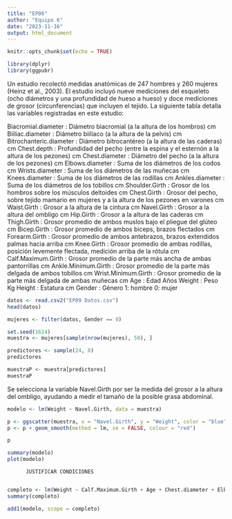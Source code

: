 ```yaml
---
title: "EP06"
author: "Equipo 6"
date: "2023-11-16"
output: html_document
---
```


```r
knitr::opts_chunk$set(echo = TRUE)
```

```r
library(dplyr)
library(ggpubr)
```

Un estudio recolectó medidas anatómicas de 247 hombres y 260 mujeres (Heinz et al., 2003). El estudio incluyó nueve mediciones del esqueleto (ocho diámetros y una profundidad de hueso a hueso) y doce mediciones de grosor (circunferencias) que incluyen el tejido. La siguiente tabla detalla las variables registradas en este estudio:

Biacromial.diameter	    : Diámetro biacromial (a la altura de los hombros)	cm
Biiliac.diameter	    : Diámetro biiliaco (a la altura de la pelvis)	cm
Bitrochanteric.diameter	: Diámetro bitrocantéreo (a la altura de las caderas)	cm
Chest.depth         	: Profundidad del pecho (entre la espina y el esternón a la altura de los pezones)	cm
Chest.diameter	        : Diámetro del pecho (a la altura de los pezones)	cm
Elbows.diameter	        : Suma de los diámetros de los codos	cm
Wrists.diameter	        : Suma de los diámetros de las muñecas	cm
Knees.diameter	        : Suma de los diámetros de las rodillas	cm
Ankles.diameter	        : Suma de los diámetros de los tobillos	cm
Shoulder.Girth	        : Grosor de los hombros sobre los músculos deltoides	cm
Chest.Girth         	: Grosor del pecho, sobre tejido mamario en mujeres y a la altura de los pezones en varones	cm
Waist.Girth	            : Grosor a la altura de la cintura	cm
Navel.Girth	            : Grosor a la altura del ombligo	cm
Hip.Girth           	: Grosor a la altura de las caderas	cm
Thigh.Girth         	: Grosor promedio de ambos muslos bajo el pliegue del glúteo	cm
Bicep.Girth	            : Grosor promedio de ambos bíceps, brazos flectados	cm
Forearm.Girth	        : Grosor promedio de ambos antebrazos, brazos extendidos palmas hacia arriba	cm
Knee.Girth	            : Grosor promedio de ambas rodillas, posición levemente flectada, medición arriba de la rótula	cm
Calf.Maximum.Girth	    : Grosor promedio de la parte más ancha de ambas pantorrillas	cm
Ankle.Minimum.Girth	    : Grosor promedio de la parte más delgada de ambos tobillos	cm
Wrist.Minimum.Girth	    : Grosor promedio de la parte más delgada de ambas muñecas	cm
Age	                    : Edad	Años
Weight	                : Peso	Kg
Height              	  : Estatura	cm
Gender	                : Género	1: hombre
                                    0: mujer

```r
datos <- read.csv2("EP09 Datos.csv")
head(datos)

mujeres <- filter(datos, Gender == 0)

set.seed(1624)
muestra <- mujeres[sample(nrow(mujeres), 50), ]

predictores <- sample(24, 8)
predictores

muestraP <- muestra[predictores]
muestraP
```

Se selecciona la variable Navel.Girth por ser la medida del grosor a la altura del ombligo, ayudando a medir el tamaño de la posible grasa abdominal.

```r

modelo <- lm(Weight ~ Navel.Girth, data = muestra)

p <- ggscatter(muestra, x = "Navel.Girth", y = "Weight", color = "blue", fill = "blue")
p <- p + geom_smooth(method = lm, se = FALSE, colour = "red")

p

summary(modelo)
plot(modelo)
```
          JUSTIFICAR CONDICIONES
          

```r
completo <- lm(Weight ~ Calf.Maximum.Girth + Age + Chest.diameter + Elbows.diameter + Shoulder.Girth + Chest.Girth + Bitrochanteric.diameter + Wrist.Minimum.Girth, data = muestra)
summary(completo)

add1(modelo, scope = completo)

```

